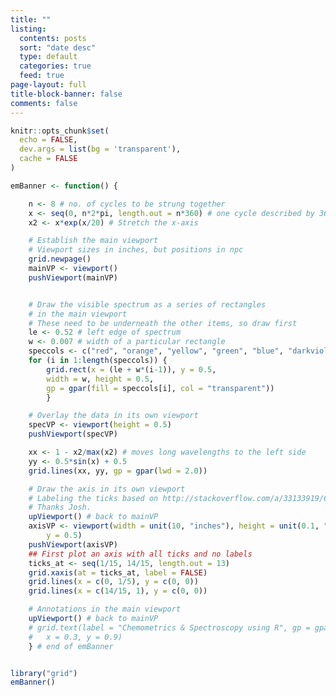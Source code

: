 ```yaml
---
title: ""
listing:
  contents: posts
  sort: "date desc"
  type: default
  categories: true
  feed: true
page-layout: full
title-block-banner: false
comments: false
---
```


```r
knitr::opts_chunk$set(
  echo = FALSE,
  dev.args = list(bg = 'transparent'),
  cache = FALSE
)
```

```r
emBanner <- function() {

	n <- 8 # no. of cycles to be strung together
	x <- seq(0, n*2*pi, length.out = n*360) # one cycle described by 360 data points
	x2 <- x*exp(x/20) # Stretch the x-axis

	# Establish the main viewport
	# Viewport sizes in inches, but positions in npc
	grid.newpage()
	mainVP <- viewport()
	pushViewport(mainVP)


	# Draw the visible spectrum as a series of rectangles
	# in the main viewport
	# These need to be underneath the other items, so draw first
	le <- 0.52 # left edge of spectrum
	w <- 0.007 # width of a particular rectangle
	speccols <- c("red", "orange", "yellow", "green", "blue", "darkviolet")
	for (i in 1:length(speccols)) {
		grid.rect(x = (le + w*(i-1)), y = 0.5,
		width = w, height = 0.5,
		gp = gpar(fill = speccols[i], col = "transparent"))
		}

	# Overlay the data in its own viewport
	specVP <- viewport(height = 0.5)
	pushViewport(specVP)

	xx <- 1 - x2/max(x2) # moves long wavelengths to the left side
	yy <- 0.5*sin(x) + 0.5
	grid.lines(xx, yy, gp = gpar(lwd = 2.0))

	# Draw the axis in its own viewport
	# Labeling the ticks based on http://stackoverflow.com/a/33133919/633251
	# Thanks Josh.
	upViewport() # back to mainVP
	axisVP <- viewport(width = unit(10, "inches"), height = unit(0.1, "inches"),
		y = 0.5)
	pushViewport(axisVP)
	## First plot an axis with all ticks and no labels
	ticks_at <- seq(1/15, 14/15, length.out = 13)
	grid.xaxis(at = ticks_at, label = FALSE)
	grid.lines(x = c(0, 1/5), y = c(0, 0))
	grid.lines(x = c(14/15, 1), y = c(0, 0))

	# Annotations in the main viewport
	upViewport() # back to mainVP
	# grid.text(label = "Chemometrics & Spectroscopy using R", gp = gpar(fontface = "italic", cex = 2.0),
	# 	x = 0.3, y = 0.9)
	} # end of emBanner


library("grid")
emBanner()
```
